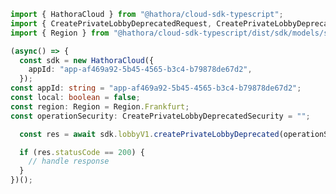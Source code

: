 ```typescript CreatePrivateLobbyDeprecated.ts
import { HathoraCloud } from "@hathora/cloud-sdk-typescript";
import { CreatePrivateLobbyDeprecatedRequest, CreatePrivateLobbyDeprecatedSecurity } from "@hathora/cloud-sdk-typescript/dist/sdk/models/operations";
import { Region } from "@hathora/cloud-sdk-typescript/dist/sdk/models/shared";

(async() => {
  const sdk = new HathoraCloud({
    appId: "app-af469a92-5b45-4565-b3c4-b79878de67d2",
  });
const appId: string = "app-af469a92-5b45-4565-b3c4-b79878de67d2";
const local: boolean = false;
const region: Region = Region.Frankfurt;
const operationSecurity: CreatePrivateLobbyDeprecatedSecurity = "";

  const res = await sdk.lobbyV1.createPrivateLobbyDeprecated(operationSecurity, appId, local, region);

  if (res.statusCode == 200) {
    // handle response
  }
})();
```
